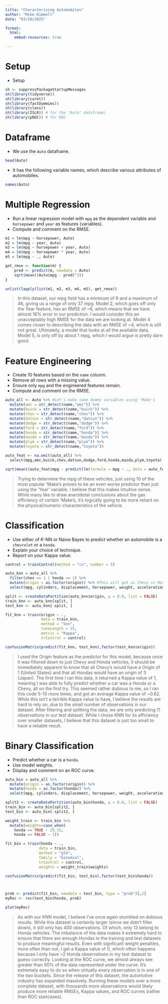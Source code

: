 ---
title: "Characterizing Automobiles"
author: "Mike Kimmell"
date: "03/20/2025"

format: 
  html:
    embed-resources: true

---

# Setup

- Setup

```{r libs}
sh <- suppressPackageStartupMessages
sh(library(tidyverse))
sh(library(caret))
sh(library(fastDummies))
sh(library(class))
sh(library(ISLR)) # for the "Auto" dataframe\
sh(library(pROC)) # for ROC
```

# Dataframe

- We use the `Auto` dataframe.

```{r df}
head(Auto)
```

- It has the following variable names, which describe various attributes of automobiles.

```{r df2}
names(Auto)
```

# Multiple Regression

- Run a linear regression model with `mpg` as the dependent variable and `horsepower` and `year` as features (variables).
- Compute and comment on the RMSE.

```{r regression}
m1 = lm(mpg ~ horsepower, Auto)
m2 = lm(mpg ~ year, Auto)
m3 = lm(mpg ~ horsepower + year, Auto)
m4 = lm(mpg ~ horsepower * year, Auto)
m5 = lm(mpg ~ ., Auto)

get_rmse <- function(m) {
    pred <- predict(m, newdata = Auto)
    sqrt(mean((Auto$mpg - pred)^2))
}

unlist(lapply(list(m1, m2, m3, m4, m5), get_rmse))
```

> In this dataset, our mpg field has a minimum of 9 and a maximum of 46, giving us a range of only 37 mpg. Model 2, which goes off only the Year feature, has an RMSE of ~6, which means that we have almost 16% error in our prediction. I would consider this an unacceptably high RMSE for the data we are looking at. Model 4 comes closer to describing the data with an RMSE of ~4, which is still not great. Ultimately, a model that looks at all the available data, Model 5, is only off by about 1 mpg, which I would argue is pretty darn good.

# Feature Engineering

- Create 10 features based on the `name` column.
- Remove all rows with a missing value.
- Ensure only `mpg` and the engineered features remain.
- Compute and comment on the RMSE.

```{r features}
auto_all <- Auto %>% #Let's make some dummy variables using 'Make's
  mutate(amc = str_detect(name,"amc")) %>%
  mutate(buick = str_detect(name,"buick")) %>%
  mutate(chev = str_detect(name,"chev")) %>%
  mutate(datsun = str_detect(name,"datsun")) %>%
  mutate(dodge = str_detect(name,"dodge")) %>%
  mutate(ford = str_detect(name,"ford")) %>%
  mutate(honda = str_detect(name,"honda")) %>%
  mutate(mazda = str_detect(name,"mazda")) %>%
  mutate(plym = str_detect(name,"plym")) %>%
  mutate(toyota = str_detect(name,"toyota"))

auto_feat <- na.omit(auto_all) %>%
  select(mpg,amc,buick,chev,datsun,dodge,ford,honda,mazda,plym,toyota)

sqrt(mean((auto_feat$mpg - predict(lm(formula = mpg ~ ., data = auto_feat), newdata = auto_feat))^2))
```

> Trying to determine the mpg of these vehciles, just using 10 of the most popular 'Make's proves to be an even worse predictor than just using the 'Year' variable. I believe that this makes intuitive sense. While many like to draw anectdotal conclusions about the gas efficiency of certain 'Make's, it's logically going to be more reliant on the physical/numeric characteristics of the vehicle.

# Classification

- Use either of $K$-NN or Naive Bayes to predict whether an automobile is a `chevrolet` or a `honda`.
- Explain your choice of technique.
- Report on your Kappa value.

```{r classification}
control = trainControl(method = "cv", number = 5)

auto_knn = auto_all %>%
  filter(chev == 1 | honda == 1) %>%
  mutate(origin = as.factor(origin)) %>% #This will get us Chevy vs Honda easily
  select(mpg, cylinders, displacement, horsepower, weight, acceleration, year, origin)

split <- createDataPartition(auto_knn$origin, p = 0.8, list = FALSE)
train_knn <- auto_knn[split, ]
test_knn <- auto_knn[-split, ]

fit_knn = train(origin ~ .,
                data = train_knn, 
                method = "knn",
                tuneLength = 15,
                metric = "Kappa",
                trControl = control)

confusionMatrix(predict(fit_knn, test_knn),factor(test_knn$origin))
```

> I used the Origin feature as the predictor for this model, because once it was filtered down to just Chevy and Honda vehicles, it should be immediately apparent to know that all Chevy's would have a Origin of 1 (United States) and that all Hondas would have an origin of 3 (Japan). The first time I ran this data, it returned a Kappa value of 1, meaning I was able to fully predict whether a car was a Honda or a Chevy, all on the first try. This seemed rather dubious to me, so I ran this code 5-10 more times, and got an average Kappa value of ~0.62. While this isn't a terrible Kappa value to have, I believe the results are hard to rely on, due to the small number of observations in our dataset. After filtering and splitting the data, we are only predicting 11 observations in our test dataset. While I chose KNN for its efficiency over smaller datasets, I believe that this dataset is just too small to have a reliable result.

# Binary Classification

- Predict whether a car is a `honda`.
- Use model weights.
- Display and comment on an ROC curve.

```{r binary classification}
auto_bin = auto_all %>%
  mutate(origin = as.factor(origin)) %>%
  mutate(honda = as.factor(honda)) %>%
  select(mpg, cylinders, displacement, horsepower, weight, acceleration, year, origin, honda)

split2 <- createDataPartition(auto_bin$honda, p = 0.8, list = FALSE)
train_bin <- auto_bin[split2, ]
test_bin <- auto_bin[-split2, ]

weight_train <- train_bin %>% 
  mutate(weights=case_when(
    honda == TRUE ~ 29.15,
    honda == FALSE ~ 1))

fit_bin = train(honda ~ .,
               data = train_bin, 
               method = "glm",
               family = "binomial",
               trControl = control,
               weights = weight_train$weights)

confusionMatrix(predict(fit_bin, test_bin),factor(test_bin$honda))



prob <- predict(fit_bin, newdata = test_bin, type = "prob")[,2]
myRoc <- roc(test_bin$honda, prob)

plot(myRoc)
```

> As with our KNN model, I believe I've once again stumbled on dubious results. While this dataset is certainly larger (since we didn't filter down), it still only has 400 observations. Of which, only 13 belong to Honda vehicles. The imbalance of the data makes it extremely hard to ensure that there are enough Hondas in the training and test datasets to produce meaningful results. Even with signficant weight penalties, more often than not, I get a Kappa value of 0, which often happens because I only have ~2 Honda observations in my test dataset to guess correctly. Looking at the ROC curve, we almost always see greater than 90% of the data represented under the curve. It's extremely easy to do so when virtually every observation is in one of the two buckets. Since the release of this dataset, the automotive industry has expanded massively. Running these models over a more complete dataset, with thousands more observations would likely produce more reliable RMSEs, Kappa values, and ROC curves (rather than ROC staircases).

